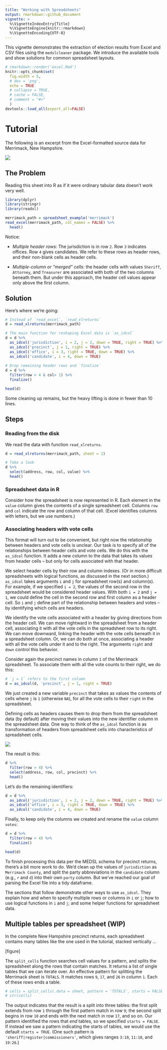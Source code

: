 ```yaml
---
title: "Working with Spreadsheets"
output: rmarkdown::github_document
vignette: >
  %\VignetteIndexEntry{Title}
  %\VignetteEngine{knitr::rmarkdown}
  %\VignetteEncoding{UTF-8}
---
```


This vignette demonstrates the extraction of election results from Excel and CSV
files using the `medslcleaner` package. We introduce the available tools and
show solutions for common spreadsheet layouts.

```r
# rmarkdown::render('excel.Rmd')
knitr::opts_chunk$set(
  fig.width = 5,
  # dev = 'png',
  echo = TRUE
  # collapse = TRUE,
  # cache = FALSE,
  # comment = "#>"
  )
devtools::load_all(export_all=FALSE)
```

# Tutorial

The following is an excerpt from the Excel-formatted source data for Merrimack,
New Hampshire. 

![](merrimack.png)

## The Problem

Reading this sheet into R as if it were ordinary tabular data doesn't work
very well. 

```r
library(dplyr)
library(stringr)
library(readxl)

merrimack_path = spreadsheet_example('merrimack')
read_excel(merrimack_path, col_names = FALSE) %>%
  head()
```

Notice:

* *Multiple header rows:* The jurisdiction is in row `2`. Row `3`
indicates offices. Row `4` gives candidates. We refer to these rows as header rows, and their non-blank cells as header cells.

* *Multiple-column or "merged" cells:* the header cells with values `Sheriff`,
`Attorney`, and `Treasurer` are associated with both of the two columns beneath
them. But under this approach, the header cell values appear only above the
first column.


## Solution

Here's where we're going:

```r
# Instead of `read_excel`, `read_xlreturns`
d = read_xlreturns(merrimack_path)

# The main function for reshaping Excel data is `as_idcol`
d = d %>%
  as_idcol('jurisdiction', i = 2, j = 2, down = TRUE, right = TRUE) %>%
  as_idcol('precinct', j = 1, right = TRUE) %>%
  as_idcol('office', i = 3, right = TRUE, down = TRUE) %>%
  as_idcol('candidate', i = 4, down = TRUE) 
  
# Drop remaining header rows and `finalize`
d = d %>%
  filter(row > 4 & col> 1) %>%
  finalize()

head(d)
```

Some cleaning up remains, but the heavy lifting is done in fewer than 10 lines.

## Steps

### Reading from the disk

We read the data with function `read_xlreturns`. 

```r
d = read_xlreturns(merrimack_path, sheet = 1)

# Take a look
d %>%
  select(address, row, col, value) %>%
  head()
```

### Spreadsheet data in R

Consider how the spreadsheet is now represented in R. Each element in the
`value` column gives the contents of a single spreadsheet cell. Columns `row`
and `col` indicate the row and column of that cell. (Excel identifies columns
with letters, but we use numbers.)


### Associating headers with vote cells

This format will turn out to be convenient, but right now the relationship
between headers and vote cells is unclear. Our task is to specify all of the
relationships between header cells and vote cells. We do this with the
`as_idcol` function. It adds a new column to the data that takes its values from
header cells -- but only for cells associated with that header.

We select header cells by their row and column indexes. (Or in more difficult
spreadsheets with logical functions, as discussed in the next section.)
`as_idcol` takes arguments `i` and `j` for spreadsheet row(s) and column(s). For
example, if we specified `i = 2`, the values of the second row in the
spreadsheet would be considered header values. With both `i = 2` and `j = 1`, we
could define the cell in the second row and first column as a header cell. So
`i` and `j` define part of the relationship between headers and votes -- by
identifying which cells are headers.

We identify the vote cells associated with a header by giving directions from
the header cell. We can move rightward in the spreadsheet from a header cell,
associating it with all the vote cells in the spreadsheet row to its right. We
can move downward, linking the header with the vote cells beneath it in a
spreadsheet column. Or, we can do both at once, associating a header with all
the vote cells under it and to the right. The arguments `right` and `down`
control this behavior.

Consider again the precinct names in column `1` of the Merrimack spreadsheet. To
associate them with all the vote counts to their right, we do this:

```r
# `j = 1` refers to the first column  
d = as_idcol(d, 'precinct', j = 1, right = TRUE)
```

We just created a new variable `precinct` that takes as values the contents of
cells where `j` is `1` (otherwise `NA`), for all the vote cells to their `right`
in the spreadsheet. 

Defining cells as headers causes them to drop them from the spreadsheet data (by
default) after moving their values into the new identifier column in the
spreadsheet data. One way to think of the `as_idcol` function is as
transformation of headers from spreadsheet cells into characteristics of
spreadsheet cells.

![](merrimack-carry-precincts-right.png)

The result is this:

```r
d %>%
  filter(row > 4) %>%
  select(address, row, col, precinct) %>%
  head()
```

Let's do the remaining identifiers:

```r
d = d %>%
  as_idcol('jurisdiction', i = 2, j = 2, down = TRUE, right = TRUE) %>%
  as_idcol('office', i = 3, right = TRUE, down = TRUE) %>%
  as_idcol('candidate', i = 4, down = TRUE)
```

Finally, to keep only the columns we created and rename the `value` column
`votes`:

```r
d = d %>%
  filter(row > 4) %>%
  finalize()

head(d)
```

To finish processing this data per the MEDSL schema for precinct returns,
there's a bit more work to do. We'd clean up the values of `jurisdiction` as
`Merrimack County`, and split the party abbreviations in the `candidate` column
(e.g., `r` and `d`) into their own `party` column. But we've reached our goal of
parsing the Excel file into a tidy dataframe.

The sections that follow demonstrate other ways to use `as_idcol`. They explain
how and when to specify multiple rows or columns in `i` or `j`; how to use
logical functions in `i` and `j`; and some helper functions for spreadsheet
data.


## Multiple tables per spreadsheet (WIP)

In the complete New Hampshire precinct returns, each spreadsheet contains many tables like the one used in the tutorial, stacked vertically ... 

[figure]

The `split_cells` function searches cell values for a pattern, and splits the spreadsheet along the rows that contain matches. It returns a list of single tables that we can iterate over. An effective pattern for splitting the Merrimack sheet is `TOTALS`. It matches rows `9`,
`17`, and `26` in column `1`. Each of these rows ends a table.

```r
# cells = split_cells(.data = sheet, pattern = 'TOTALS', starts = FALSE)
# str(cells)
```

The output indicates that the result is a split into three tables: the first
split extends from row `1` through the first pattern match in row `9`; the
second split begins in row `10` and ends with the next match in row `17`, and so
on. Our pattern identified the rows that *end* tables, so we specified `starts =
FALSE`. If instead we saw a pattern indicating the starts of tables, we would
use the default `starts = TRUE`. (One such pattern is
`'sheriff|register|commissioners'`, which gives ranges `3:10`, `11:18`, and
`19:26`.)
